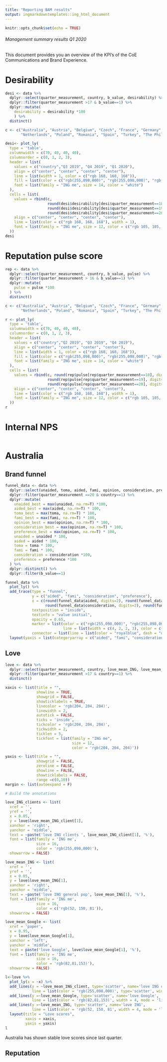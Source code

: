 ```yaml
---
title: "Reporting BAM results"
output: ingmarkdowntemplates::ing_html_document
---
```


```r
knitr::opts_chunk$set(echo = TRUE)
```

###### Management summary results Q1 2020

This document provides you an overview of the KPI's of the CoE Communications and Brand Experience. 

# Desirability

```r
desi <- data %>%
  dplyr::select(quarter_measurement, country, b_value, desirability) %>%
  dplyr::filter(quarter_measurement >17 & b_value==1) %>%
  dplyr::mutate(
    desirability = desirability *100
    ) %>%
  distinct()

c <- c("Australia", "Austria", "Belgium", "Czech", "France", "Germany", "Italy", "Luxembourg", 
       "Netherlands", "Poland", "Romania", "Spain", "Turkey", "The Philippines")

desi<- plot_ly(
  type = 'table',
  columnwidth = c(70, 40, 40, 40),
  columnorder = c(0, 1, 2, 3),
  header = list(
    values = c("country","Q3 2019", "Q4 2019", "Q1 2020"),
    align = c("center", "center", "center", "center"),
    line = list(width = 1, color = c("rgb 168, 168, 168")),
    fill = list(color = c("rgb(255,098,000)", "rgb(255,098,000)", "rgb(255,098,000)", "rgb(255,098,000)")),
    font = list(family = "ING me", size = 14, color = "white")
  ),
  cells = list(
    values = rbind(c,
                   round(desi$desirability[desi$quarter_measurement==18], digits=2),
                   round(desi$desirability[desi$quarter_measurement==19], digits=2), 
                   round(desi$desirability[desi$quarter_measurement==20], digits=2)),
    align = c("center", "center", "center", "center"),
    line = list(color = c("rgb 168, 168, 168"), width = 1),
    font = list(family = "ING me", size = 12, color = c("rgb 105, 105, 105"))
  ))
desi
```
# Reputation pulse score

```r

rep <- data %>%
  dplyr::select(quarter_measurement, country, b_value, pulse) %>%
  dplyr::filter(quarter_measurement > 16 & b_value==1) %>%
  dplyr::mutate(
    pulse = pulse *100
  ) %>%
  distinct()

c <- c("Australia", "Austria", "Belgium", "Czech", "France", "Germany", "Italy", "Luxembourg", 
       "Netherlands", "Poland", "Romania", "Spain", "Turkey", "The Philippines")

r <- plot_ly(
  type = 'table',
  columnwidth = c(70, 40, 40, 40),
  columnorder = c(0, 1, 2, 3),
  header = list(
    values = c("country","Q2 2019", "Q3 2019", "Q4 2019"),
    align = c("center", "center", "center", "center"),
    line = list(width = 1, color = c("rgb 168, 168, 168")),
    fill = list(color = c("rgb(255,098,000)", "rgb(255,098,000)", "rgb(255,098,000)", "rgb(255,098,000)")),
    font = list(family = "ING me", size = 14, color = "white")
  ),
  cells = list(
    values = rbind(c, round(rep$pulse[rep$quarter_measurement==18], digits=2),
                   round(rep$pulse[rep$quarter_measurement==19], digits=2), 
                   round(rep$pulse[rep$quarter_measurement==20], digits=2)),
    align = c("center", "center", "center", "center"),
    line = list(color = c("rgb 168, 168, 168"), width = 1),
    font = list(family = "ING me", size = 12, color = c("rgb 105, 105, 105"))
  ))
r


```
# Internal NPS

```r

```
# Australia

## Brand funnel
```r
funnel_data <- data %>%
  dplyr::select(unaided, toma, aided, fami, opinion, consideration, preference, quarter_measurement, b_value, country) %>%
  dplyr::filter(quarter_measurement ==20 & country==1) %>%
  dplyr::mutate(
    unaided_best = max(unaided, na.rm=T) *100, 
    aided_best = max(aided, na.rm=T) * 100, 
    toma_best = max(toma, na.rm=T) * 100, 
    fami_best = max(fami, na.rm=T) * 100, 
    opinion_best = max(opinion, na.rm=T) * 100, 
    consideration_best = max(opinion, na.rm=T) * 100, 
    preference_best = max(opinion, na.rm=T) * 100, 
    unaided = unaided * 100,
    aided = aided * 100,
    toma = toma * 100,
    fami = fami * 100,
    consideration = consideration *100,
    preference = preference *100
  ) %>%
  dplyr::distinct() %>% 
  dplyr::filter(b_value==1)

funnel_data %>%
  plot_ly() %>%
  add_trace(type = "funnel",
            y = c("aided", "fami", "consideration", "preference"),
            x = c(round(funnel_data$aided, digits=2), round(funnel_data$fami, digits=2), 
                  round(funnel_data$consideration, digits=2), round(funnel_data$preference, digits=2)),
            textposition = "inside",
            textinfo = "value initial",
            opacity = 0.65,
            marker = list(color = c("rgb(255,098,000)", "rgb(255,098,000)", "rgb(255,098,000)", "rgb(255,098,000)"),
                          line = list(width = c(4, 2, 2, 3), color = c("rgb(255,098,000)", "rgb(255,098,000)", "rgb(255,098,000)", "rgb(255,098,000)"))),
            connector = list(line = list(color = "royalblue", dash = "dot", width = 3))) %>%
  layout(yaxis = list(categoryarray = c("aided", "fami", "consideration", "preference")))

```
## Love 

```r
love <- data %>%
  dplyr::select(quarter_measurement, country, love_mean_ING, love_mean_Google, love_mean_ING_client) %>%
  dplyr::filter(quarter_measurement >17 & country==1) %>%
  distinct()

xaxis <- list(title = "",
              showline = TRUE,
              showgrid = FALSE,
              showticklabels = TRUE,
              linecolor = 'rgb(204, 204, 204)',
              linewidth = 2,
              autotick = FALSE,
              ticks = 'inside',
              tickcolor = 'rgb(204, 204, 204)',
              tickwidth = 2,
              ticklen = 5,
              tickfont = list(family = "ING me",
                              size = 12,
                              color = 'rgb(204, 204, 204)'))

yaxis <- list(title = "",
              showgrid = FALSE,
              zeroline = FALSE,
              showline = FALSE,
              showticklabels = FALSE,
              range =c(0,10))
margin <- list(autoexpand = F)

# Build the annotations

love_ING_clients <- list(
  xref = '',
  yref = '',
  x = 0.05,
  y = love$love_mean_ING_client[1],
  xanchor = 'right',
  yanchor = 'middle',
  text = ~paste('love ING clients ', love_mean_ING_client[1], '%'),
  font = list(family = 'ING me',
              size = 16,
              color = 'rgb(255,098,000)'),
  showarrow = FALSE)

love_mean_ING <- list(
  xref = '',
  yref = '',
  x = 0.05,
  y = love$love_mean_ING[1],
  xanchor = 'right',
  yanchor = 'middle',
  text = ~paste('love ING general pop', love_mean_ING[1], '%'),
  font = list(family = 'ING me',
              size = 16,
              color = c('rgb(52, 150, 81')),
  showarrow = FALSE)

love_mean_Google <- list(
  xref = 'paper',
  x = 0.95,
  y = love$love_mean_Google[1],
  xanchor = 'left',
  yanchor = 'middle',
  text = paste('love Google', love$love_mean_Google[1], '%'),
  font = list(family = 'ING me',
              size = 16,
              color = 'rgb(82,81,153)'),
  showarrow = FALSE)

l<-love %>%
  plot_ly(x = ~x) %>%
  add_lines(y = ~love_mean_ING_client, type='scatter', name='love ING clients', 
            line = list(color = 'rgb(255,098,000)', type='scatter', width = 4, mode = 'lines+markers')) %>%
  add_lines(y =~love_mean_Google, type='scatter', name='love Google',
            line = list(color = 'rgb(82,81,153)', width = 4, mode = 'lines+markers')) %>%
  add_lines(y =~love_mean_ING, type='scatter', name='love ING',
            line = list(color = 'rgb(52, 150, 81', width = 4, mode = 'lines+markers')) %>%
  layout(title = "Love scores",
         xaxis = xaxis,
         yaxis = yaxis)
l
```

Australia has shown stable love scores since last quarter. 

## Reputation

```r





```
